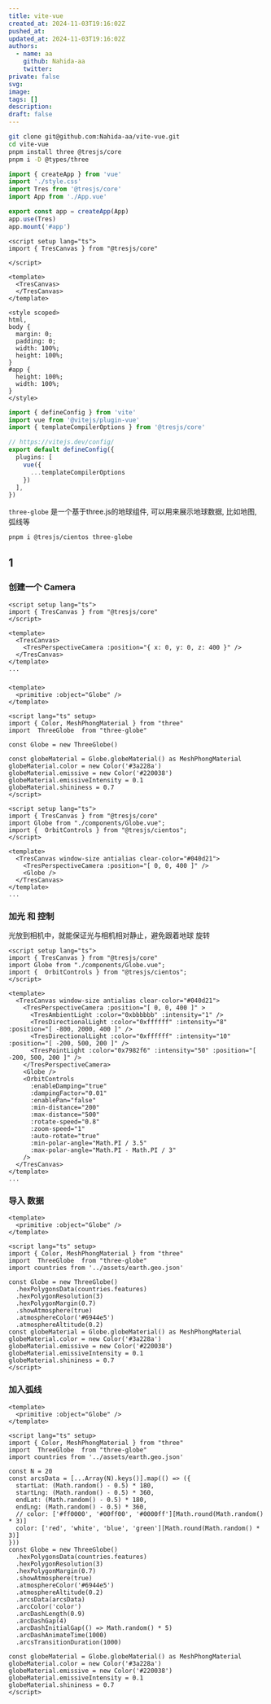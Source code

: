 ---
title: vite-vue
created_at: 2024-11-03T19:16:02Z
pushed_at: 
updated_at: 2024-11-03T19:16:02Z
authors:
  - name: aa
    github: Nahida-aa
    twitter: 
private: false
svg: 
image: 
tags: []
description: 
draft: false
---

```sh
git clone git@github.com:Nahida-aa/vite-vue.git
cd vite-vue
pnpm install three @tresjs/core
pnpm i -D @types/three
```

```ts name="src/main.ts"
import { createApp } from 'vue'
import './style.css'
import Tres from '@tresjs/core'
import App from './App.vue'

export const app = createApp(App)
app.use(Tres)
app.mount('#app')
```

```vue name="src/App.vue"
<script setup lang="ts">
import { TresCanvas } from "@tresjs/core"

</script>

<template>
  <TresCanvas>
  </TresCanvas>
</template>

<style scoped>
html,
body {
  margin: 0;
  padding: 0;
  width: 100%;
  height: 100%;
}
#app {
  height: 100%;
  width: 100%;
}
</style>
```

```ts name="vite.config.ts"
import { defineConfig } from 'vite'
import vue from '@vitejs/plugin-vue'
import { templateCompilerOptions } from '@tresjs/core'

// https://vitejs.dev/config/
export default defineConfig({
  plugins: [
    vue({
      ...templateCompilerOptions
    })
  ],
})
```
`three-globe` 是一个基于three.js的地球组件, 可以用来展示地球数据, 比如地图, 弧线等
```sh
pnpm i @tresjs/cientos three-globe
```

## 1 

### 创建一个 Camera
```vue name="src/App.vue"
<script setup lang="ts">
import { TresCanvas } from "@tresjs/core"
</script>

<template>
  <TresCanvas>
    <TresPerspectiveCamera :position="{ x: 0, y: 0, z: 400 }" />
  </TresCanvas>
</template>
...
```

###

```vue name="src/components/Globe.vue"
<template>
  <primitive :object="Globe" />
</template>

<script lang="ts" setup>
import { Color, MeshPhongMaterial } from "three"
import  ThreeGlobe  from "three-globe"

const Globe = new ThreeGlobe()

const globeMaterial = Globe.globeMaterial() as MeshPhongMaterial
globeMaterial.color = new Color('#3a228a')
globeMaterial.emissive = new Color('#220038')
globeMaterial.emissiveIntensity = 0.1
globeMaterial.shininess = 0.7
</script>
```

```vue name="src/App.vue"
<script setup lang="ts">
import { TresCanvas } from "@tresjs/core"
import Globe from "./components/Globe.vue";
import {  OrbitControls } from "@tresjs/cientos";
</script>

<template>
  <TresCanvas window-size antialias clear-color="#040d21">
    <TresPerspectiveCamera :position="[ 0, 0, 400 ]" />
    <Globe />
  </TresCanvas>
</template>
...
```

### 加光 和 控制
光放到相机中，就能保证光与相机相对静止，避免跟着地球 旋转
```vue name="src/App.vue"
<script setup lang="ts">
import { TresCanvas } from "@tresjs/core"
import Globe from "./components/Globe.vue";
import {  OrbitControls } from "@tresjs/cientos";
</script>

<template>
  <TresCanvas window-size antialias clear-color="#040d21">
    <TresPerspectiveCamera :position="[ 0, 0, 400 ]" >
      <TresAmbientLight :color="0xbbbbbb" :intensity="1" />
      <TresDirectionalLight :color="0xffffff" :intensity="8" :position="[ -800, 2000, 400 ]" />
      <TresDirectionalLight :color="0xffffff" :intensity="10" :position="[ -200, 500, 200 ]" />
      <TresPointLight :color="0x7982f6" :intensity="50" :position="[ -200, 500, 200 ]" />
    </TresPerspectiveCamera>
    <Globe />
    <OrbitControls
      :enableDamping="true"
      :dampingFactor="0.01"
      :enablePan="false"
      :min-distance="200"
      :max-distance="500"
      :rotate-speed="0.8"
      :zoom-speed="1"
      :auto-rotate="true" 
      :min-polar-angle="Math.PI / 3.5"
      :max-polar-angle="Math.PI - Math.PI / 3"
    />
  </TresCanvas>
</template>
...
```

### 导入 数据

```vue name="src/components/Globe.vue"
<template>
  <primitive :object="Globe" />
</template>

<script lang="ts" setup>
import { Color, MeshPhongMaterial } from "three"
import  ThreeGlobe  from "three-globe"
import countries from '../assets/earth.geo.json'

const Globe = new ThreeGlobe()
  .hexPolygonsData(countries.features)
  .hexPolygonResolution(3)
  .hexPolygonMargin(0.7)
  .showAtmosphere(true)
  .atmosphereColor('#6944e5')
  .atmosphereAltitude(0.2)
const globeMaterial = Globe.globeMaterial() as MeshPhongMaterial
globeMaterial.color = new Color('#3a228a')
globeMaterial.emissive = new Color('#220038')
globeMaterial.emissiveIntensity = 0.1
globeMaterial.shininess = 0.7
</script>
```

### 加入弧线

```vue name="src/components/Globe.vue"
<template>
  <primitive :object="Globe" />
</template>

<script lang="ts" setup>
import { Color, MeshPhongMaterial } from "three"
import  ThreeGlobe  from "three-globe"
import countries from '../assets/earth.geo.json'

const N = 20
const arcsData = [...Array(N).keys()].map(() => ({
  startLat: (Math.random() - 0.5) * 180,
  startLng: (Math.random() - 0.5) * 360,
  endLat: (Math.random() - 0.5) * 180,
  endLng: (Math.random() - 0.5) * 360,
  // color: ['#ff0000', '#00ff00', '#0000ff'][Math.round(Math.random() * 3)]
  color: ['red', 'white', 'blue', 'green'][Math.round(Math.random() * 3)]
}))
const Globe = new ThreeGlobe()
  .hexPolygonsData(countries.features)
  .hexPolygonResolution(3)
  .hexPolygonMargin(0.7)
  .showAtmosphere(true)
  .atmosphereColor('#6944e5')
  .atmosphereAltitude(0.2)
  .arcsData(arcsData)
  .arcColor('color')
  .arcDashLength(0.9)
  .arcDashGap(4)
  .arcDashInitialGap(() => Math.random() * 5)
  .arcDashAnimateTime(1000)
  .arcsTransitionDuration(1000)
  
const globeMaterial = Globe.globeMaterial() as MeshPhongMaterial
globeMaterial.color = new Color('#3a228a')
globeMaterial.emissive = new Color('#220038')
globeMaterial.emissiveIntensity = 0.1
globeMaterial.shininess = 0.7
</script>
```